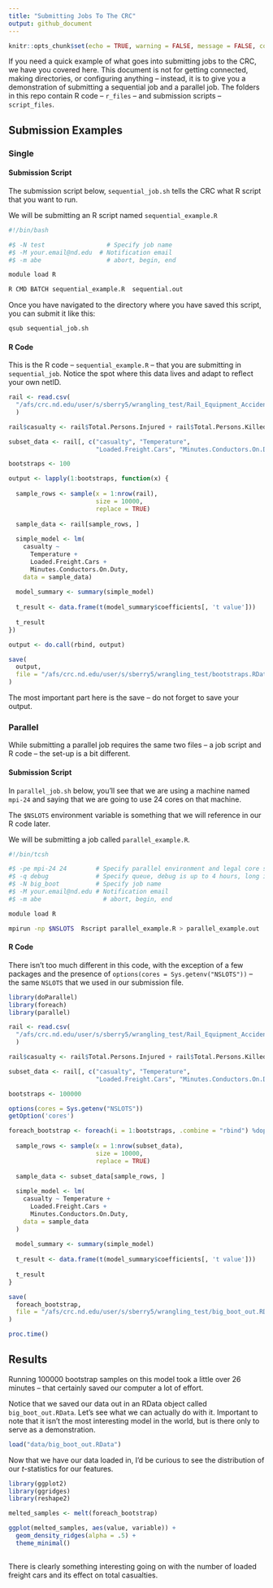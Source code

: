 ```yaml
---
title: "Submitting Jobs To The CRC"
output: github_document
---
```


```r
knitr::opts_chunk$set(echo = TRUE, warning = FALSE, message = FALSE, comment = "")
```

If you need a quick example of what goes into submitting jobs to the CRC, we have you covered here. This document is not for getting connected, making directories, or configuring anything -- instead, it is to give you a demonstration of submitting a sequential job and a parallel job. The folders in this repo contain R code -- `r_files` -- and submission scripts -- `script_files`.

## Submission Examples

### Single

#### Submission Script

The submission script below, `sequential_job.sh` tells the CRC what R script that you want to run.

We will be submitting an R script named `sequential_example.R`

```bash
#!/bin/bash

#$ -N test     		       # Specify job name
#$ -M your.email@nd.edu	 # Notification email
#$ -m abe 		           # abort, begin, end

module load R 

R CMD BATCH sequential_example.R  sequential.out
```

Once you have navigated to the directory where you have saved this script, you can submit it like this:

```bash
qsub sequential_job.sh
```

#### R Code

This is the R code -- `sequential_example.R` -- that you are submitting in `sequential_job`. Notice the spot where this data lives and adapt to reflect your own netID. 

```r
rail <- read.csv(
  "/afs/crc.nd.edu/user/s/sberry5/wrangling_test/Rail_Equipment_Accident_Incident_Data.csv"
  )

rail$casualty <- rail$Total.Persons.Injured + rail$Total.Persons.Killed

subset_data <- rail[, c("casualty", "Temperature", 
                        "Loaded.Freight.Cars", "Minutes.Conductors.On.Duty")]

bootstraps <- 100

output <- lapply(1:bootstraps, function(x) {
  
  sample_rows <- sample(x = 1:nrow(rail), 
                        size = 10000, 
                        replace = TRUE)
  
  sample_data <- rail[sample_rows, ]
  
  simple_model <- lm(
    casualty ~ 
      Temperature + 
      Loaded.Freight.Cars + 
      Minutes.Conductors.On.Duty, 
    data = sample_data)
  
  model_summary <- summary(simple_model)
  
  t_result <- data.frame(t(model_summary$coefficients[, 't value']))
  
  t_result
})

output <- do.call(rbind, output)

save(
  output, 
  file = "/afs/crc.nd.edu/user/s/sberry5/wrangling_test/bootstraps.RData"
)
```

The most important part here is the save -- do not forget to save your output.

### Parallel

While submitting a parallel job requires the same two files -- a job script and R code -- the set-up is a bit different.

#### Submission Script

In `parallel_job.sh` below, you'll see that we are using a machine named `mpi-24` and saying that we are going to use 24 cores on that machine.

The `$NSLOTS` environment variable is something that we will reference in our R code later.

We will be submitting a job called `parallel_example.R`.

```bash
#!/bin/tcsh

#$ -pe mpi-24 24        # Specify parallel environment and legal core size
#$ -q debug             # Specify queue, debug is up to 4 hours, long is 14 days
#$ -N big_boot          # Specify job name
#$ -M your.email@nd.edu	# Notification email
#$ -m abe 		          # abort, begin, end

module load R 

mpirun -np $NSLOTS  Rscript parallel_example.R > parallel_example.out
```


#### R Code

There isn't too much different in this code, with the exception of a few packages and the presence of `options(cores = Sys.getenv("NSLOTS"))` -- the same `NSLOTS` that we used in our submission file.

```r
library(doParallel)
library(foreach)
library(parallel)

rail <- read.csv(
  "/afs/crc.nd.edu/user/s/sberry5/wrangling_test/Rail_Equipment_Accident_Incident_Data.csv"
  )

rail$casualty <- rail$Total.Persons.Injured + rail$Total.Persons.Killed

subset_data <- rail[, c("casualty", "Temperature", 
                        "Loaded.Freight.Cars", "Minutes.Conductors.On.Duty")]

bootstraps <- 100000

options(cores = Sys.getenv("NSLOTS"))
getOption('cores')

foreach_bootstrap <- foreach(i = 1:bootstraps, .combine = "rbind") %dopar% {
  
  sample_rows <- sample(x = 1:nrow(subset_data), 
                        size = 10000, 
                        replace = TRUE)
  
  sample_data <- subset_data[sample_rows, ]
  
  simple_model <- lm(
    casualty ~ Temperature + 
      Loaded.Freight.Cars + 
      Minutes.Conductors.On.Duty, 
    data = sample_data
  )
  
  model_summary <- summary(simple_model)
  
  t_result <- data.frame(t(model_summary$coefficients[, 't value']))
  
  t_result
}

save(
  foreach_bootstrap, 
  file = "/afs/crc.nd.edu/user/s/sberry5/wrangling_test/big_boot_out.RData"
)

proc.time()
```

## Results

Running 100000 bootstrap samples on this model took a little over 26 minutes -- that certainly saved our computer a lot of effort. 

Notice that we saved our data out in an RData object called `big_boot_out.RData`. Let's see what we can actually do with it. Important to note that it isn't the most interesting model in the world, but is there only to serve as a demonstration.

```r
load("data/big_boot_out.RData")
```

Now that we have our data loaded in, I'd be curious to see the distribution of our *t*-statistics for our features. 

```r
library(ggplot2)
library(ggridges)
library(reshape2)

melted_samples <- melt(foreach_bootstrap)

ggplot(melted_samples, aes(value, variable)) +
  geom_density_ridges(alpha = .5) +
  theme_minimal()
  
```

There is clearly something interesting going on with the number of loaded freight cars and its effect on total casualties. 
